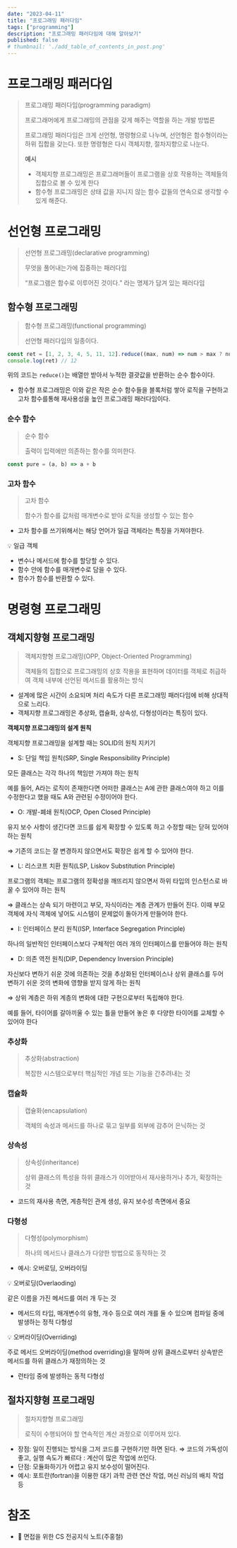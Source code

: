 ```yaml
---
date: "2023-04-11"
title: "프로그래밍 패러다임"
tags: ["programming"]
description: "프로그래밍 패러다임에 대해 알아보기"
published: false
# thumbnail: './add_table_of_contents_in_post.png'
---
```

# 프로그래밍 패러다임

> 프로그래밍 패러다임(programming paradigm)
>
>
> 프로그래머에게 프로그래밍의 관점을 갖게 해주는 역할을 하는 개발 방법론
>
> 프로그래밍 패러다임은 크게 선언형, 명령형으로 나누며, 선언형은 함수형이라는 하위 집합을 갖는다. 또한 명령형은 다시 객체지향, 절차지향으로 나눈다.
>
> **예시**
>
> - 객체지향 프로그래밍은 프로그래머들이 프로그램을 상호 작용하는 객체들의 집합으로 볼 수 있게 한다
> - 함수형 프로그래밍은 상태 값을 지니지 않는 함수 값들의 연속으로 생각할 수 있게 해준다.

# 선언형 프로그래밍

> 선언형 프로그래밍(declarative programming)
>
>
> 무엇을 풀어내는가에 집중하는 패러다임
>
> “프로그램은 함수로 이루어진 것이다.” 라는 명제가 담겨 있는 패러다임
>

## 함수형 프로그래밍

> 함수형 프로그래밍(functional programming)
>
>
> 선언형 패러다임의 일종이다.
>

```jsx
const ret = [1, 2, 3, 4, 5, 11, 12].reduce((max, num) => num > max ? num : max, 0)
console.log(ret) // 12
```

위의 코드는 `reduce()`는 배열만 받아서 누적한 결괏값을 반환하는 순수 함수이다.

- 함수형 프로그래밍은 이와 같은 작은 순수 함수들을 블록처럼 쌓아 로직을 구현하고 고차 함수를통해 재사용성을 높인 프로그래밍 패러다임이다.

### 순수 함수

> 순수 함수
>
>
> 출력이 입력에만 의존하는 함수를 의미한다.
>

```jsx
const pure = (a, b) => a + b
```

### 고차 함수

> 고차 함수
>
>
> 함수가 함수를 값처럼 매개변수로 받아 로직을 생성할 수 있는 함수
>
- 고차 함수를 쓰기위해서는 해당 언어가 일급 객체라는 특징을 가져야한다.

<aside>
  💡 일급 객체

  - 변수나 메서드에 함수를 할당할 수 있다.
  - 함수 안에 함수를 매개변수로 담을 수 있다.
  - 함수가 함수를 반환할 수 있다.
</aside>


# 명령형 프로그래밍

## 객체지향형 프로그래밍

> 객체지향형 프로그래밍(OPP, Object-Oriented Programming)
>
>
> 객체들의 집합으로 프로그래밍의 상호 작용을 표현하며 데이터를 객체로 취급하여 객체 내부에 선언된 메서드를 활용하는 방식
>
- 설계에 많은 시간이 소요되며 처리 속도가 다른 프로그래밍 패러다임에 비해 상대적으로 느리다.
- 객체지향 프로그래밍은 추상화, 캡슐화, 상속성, 다형성이라는 특징이 있다.

**객체지향 프로그래밍의 설계 원칙**

객체지향 프로그래밍을 설계할 때는 SOLID의 원칙 지키기

- S: 단일 책임 원칙(SRP, Single Responsibility Principle)

모든 클래스는 각각 하나의 책임만 가져야 하는 원칙

예를 들어, A라는 로직이 존재한다면 어떠한 클래스는 A에 관한 클래스여야 하고 이를 수정한다고 했을 때도 A와 관련된 수정이어야 한다.

- O: 개발-폐쇄 원칙(OCP, Open Closed Principle)

유지 보수 사항이 생긴다면 코드를 쉽게 확장할 수 있도록 하고 수정할 때는 닫혀 있어야 하는 원칙

⇒ 기존의 코드는 잘 변경하지 않으면서도 확장은 쉽게 할 수 있어야 한다.


- L: 리스코프 치환 원칙(LSP, Liskov Substitution Principle)

프로그램의 객체는 프로그램의 정확성을 깨뜨리지 않으면서 하위 타입의 인스턴스로 바꿀 수 있어야 하는 원칙

⇒ 클래스는 상속 되기 마련이고 부모, 자식이라는 계층 관계가 만들어 진다. 이때 부모 객체에 자식 객체에 넣어도 시스템이 문제없이 돌아가게 만들어야 한다.


- I: 인터페이스 분리 원칙(ISP, Interface Segregation Principle)

하나의 일반적인 인터페이스보다 구체적인 여러 개의 인터페이스를 만들어야 하는 원칙


- D: 의존 역전 원칙(DIP, Dependency Inversion Principle)

자신보다 변하기 쉬운 것에 의존하는 것을 추상화된 인터페이스나 상위 클래스를 두어 변하기 쉬운 것의 변화에 영향을 받지 않게 하는 원칙

⇒ 상위 계층은 하위 계층의 변화에 대한 구현으로부터 독립해야 한다.

예를 들어, 타이어를 갈아끼울 수 있는 틀을 만들어 놓은 후 다양한 타이어를 교체할 수 있어야 한다


### 추상화

> 추상화(abstraction)
>
>
> 복잡한 시스템으로부터 핵심적인 개념 또는 기능을 간추려내는 것
>

### 캡슐화

> 캡슐화(encapsulation)
>
>
> 객체의 속성과 메서드를 하나로 묶고 일부를 외부에 감추어 은닉하는 것
>

### 상속성

> 상속성(inheritance)
>
>
> 상위 클래스의 특성을 하위 클래스가 이어받아서 재사용하거나 추가, 확장하는 것
>
- 코드의 재사용 측면, 계층적인 관계 생성, 유지 보수성 측면에서 중요

### 다형성

> 다형성(polymorphism)
>
>
> 하나의 메서드나 클래스가 다양한 방법으로 동작하는 것
>
- 예시: 오버로딩, 오버라이딩

<aside>
  💡 오버로딩(Overlaoding)

  같은 이름을 가진 메서드를 여러 개 두는 것

  - 메서드의 타입, 매개변수의 유형, 개수 등으로 여러 개를 둘 수 있으며 컴파일 중에 발생하는 정적 다형성
</aside>

<aside>
  💡 오버라이딩(Overriding)

  주로 메서드 오버라이딩(method overriding)을 말하며 상위 클래스로부터 상속받은 메서드를 하위 클래스가 재정의하는 것

  - 런타임 중에 발생하는 동적 다형성
</aside>

## 절차지향형 프로그래밍

> 절차지향형 프로그래밍
>
>
> 로직이 수행되어야 할 연속적인 계산 과정으로 이루어져 있다.
>
- 장점: 일이 진행되는 방식을 그저 코드를 구현하기만 하면 된다. ⇒ 코드의 가독성이 좋고, 실행 속도가 빠르다 : 계산이 많은 작업에 쓰인다.
- 단점: 모듈화하기가 어렵고 유지 보수성이 떨어진다.
- 예시: 포트란(fortran)을 이용한 대기 과학 관련 연산 작업, 머신 러닝의 배치 작업 등

# 참조

- 📖 면접을 위한 CS 전공지식 노트(주홍철)
